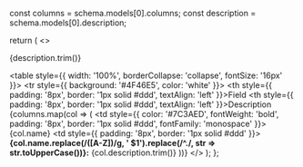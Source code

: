 
  const columns = schema.models[0].columns;
  const description = schema.models[0].description;

  return (
    <>
    <p>{description.trim()}</p>
    <table style={{ width: '100%', borderCollapse: 'collapse', fontSize: '16px' }}>
      <thead>
        <tr style={{ background: '#4F46E5', color: 'white' }}>
          <th style={{ padding: '8px', border: '1px solid #ddd', textAlign: 'left' }}>Field</th>
          <th style={{ padding: '8px', border: '1px solid #ddd', textAlign: 'left' }}>Description</th>
        </tr>
      </thead>
      <tbody>
        {columns.map(col => (
          <tr key={col.name}>
            <td style={{ color: '#7C3AED', fontWeight: 'bold', padding: '8px', border: '1px solid #ddd', fontFamily: 'monospace' }}>
              {col.name}
            </td>
            <td style={{ padding: '8px', border: '1px solid #ddd' }}>
              <strong>{col.name.replace(/([A-Z])/g, ' $1').replace(/^./, str => str.toUpperCase())}:</strong> {col.description.trim()}
            </td>
          </tr>
        ))}
      </tbody>
    </table>
    </>
  );
};